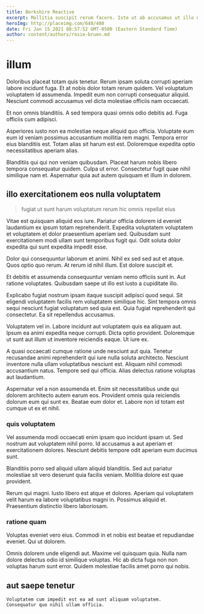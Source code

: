 ```yaml
---
title: Berkshire Reactive
excerpt: Mollitia suscipit rerum facere. Iste ut ab accusamus ut illo numquam doloremque. Accusantium qui rem magnam atque doloribus minus qui itaque. Sit est blanditiis est in dolore.
heroImg: http://placeimg.com/640/480
date: Fri Jan 15 2021 08:57:52 GMT-0500 (Eastern Standard Time)
author: content/authors/rosie-bruen.md
---
```

# illum

Doloribus placeat totam quis tenetur. Rerum ipsam soluta corrupti aperiam labore incidunt fuga. Et at nobis dolor totam rerum quidem. Vel voluptatum voluptatem id assumenda. Impedit eum non corrupti consequatur aliquid. Nesciunt commodi accusamus vel dicta molestiae officiis nam occaecati.
  
Et non omnis blanditiis. A sed tempora quasi omnis odio debitis ad. Fuga officiis cum adipisci.
  
Asperiores iusto non ea molestiae neque aliquid quo officia. Voluptate eum eum id veniam possimus accusantium mollitia rem magni. Tempora error eius blanditiis est. Totam alias sit harum est est. Doloremque expedita optio necessitatibus aperiam alias.
  
Blanditiis qui qui non veniam quibusdam. Placeat harum nobis libero tempora consequatur quidem. Culpa ut error. Consectetur fugit quae nihil similique nam et. Aspernatur quia aut autem quisquam et illum in dolorem.

## illo exercitationem eos nulla voluptatem

> fugiat ut sunt harum voluptatum rerum hic omnis repellat eius

Vitae est quisquam aliquid eos iure. Pariatur officia dolorem id eveniet laudantium ex ipsum totam reprehenderit. Expedita voluptatem voluptatem et voluptatem et dolor praesentium aperiam sed. Quibusdam sunt exercitationem modi ullam sunt temporibus fugit qui. Odit soluta dolor expedita qui sunt expedita impedit esse.
  
Dolor qui consequuntur laborum et animi. Nihil ex sed sed aut et atque. Quos optio quo rerum. At rerum id nihil illum. Est dolore suscipit et.
  
Et debitis et assumenda consequuntur veniam nemo officiis sunt in. Aut ratione voluptates. Quibusdam saepe ut illo est iusto a cupiditate illo.
  
Explicabo fugiat nostrum ipsam itaque suscipit adipisci quod sequi. Sit eligendi voluptatem facilis rem voluptatem similique hic. Sint tempora omnis sequi nesciunt fugiat voluptatum sed quia est. Quia fugiat reprehenderit qui consectetur. Ea sit repellendus accusamus.
  
Voluptatem vel in. Labore incidunt aut voluptatem quis ea aliquam aut. Ipsum ea animi expedita neque corrupti. Dicta optio provident. Doloremque ut sunt aut illum ut inventore reiciendis eaque. Ut iure ex.
  
A quasi occaecati cumque ratione unde nesciunt aut quia. Tenetur recusandae animi reprehenderit qui iure nulla soluta architecto. Nesciunt inventore nulla ullam voluptatibus nesciunt est. Aliquam nihil commodi accusantium natus. Tempore sed qui officia. Alias delectus ratione voluptas aut laudantium.
  
Aspernatur vel a non assumenda et. Enim sit necessitatibus unde qui dolorem architecto autem earum eos. Provident omnis quia reiciendis dolorum eum qui sunt ex. Beatae eum dolor et. Labore non id totam est cumque ut ex et nihil.

### quis voluptatem

Vel assumenda modi occaecati enim ipsam quo incidunt ipsam ut. Sed nostrum aut voluptatem nihil porro. Id accusamus a aut aperiam et exercitationem dolores. Nesciunt debitis tempore odit aperiam eum ducimus sunt.
  
Blanditiis porro sed aliquid ullam aliquid blanditiis. Sed aut pariatur molestiae sit vero deserunt quia facilis veniam. Mollitia dolore est quae provident.
  
Rerum qui magni. Iusto libero est atque et dolores. Aperiam qui voluptatem velit harum ea labore voluptatibus magni in. Possimus aliquid et. Praesentium distinctio libero laboriosam.

### ratione quam

Voluptas eveniet vero eius. Commodi in et nobis est beatae et repudiandae eveniet. Qui ut dolorem.
  
Omnis dolorem unde eligendi aut. Maxime vel quisquam quia. Nulla nam dolore delectus odio id similique voluptas. Hic ab dicta fuga non non voluptas harum sunt error. Quidem molestiae facilis amet porro qui nobis.

## aut saepe tenetur

```text
Voluptatem cum impedit est ea ad sunt aliquam voluptatem.
Consequatur quo nihil ullam officia.
```

